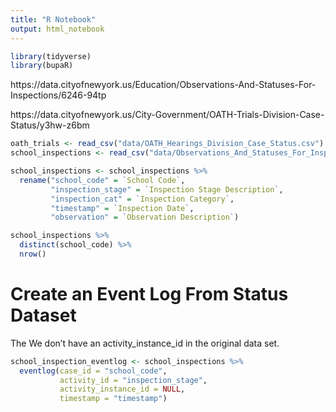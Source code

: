 ```yaml
---
title: "R Notebook"
output: html_notebook
---
```


```r
library(tidyverse)
library(bupaR)
```


https://data.cityofnewyork.us/Education/Observations-And-Statuses-For-Inspections/6246-94tp

https://data.cityofnewyork.us/City-Government/OATH-Trials-Division-Case-Status/y3hw-z6bm


```r
oath_trials <- read_csv("data/OATH_Hearings_Division_Case_Status.csv")
school_inspections <- read_csv("data/Observations_And_Statuses_For_Inspections.csv")
```

```r
school_inspections <- school_inspections %>% 
  rename("school_code" = `School Code`, 
         "inspection_stage" = `Inspection Stage Description`,
         "inspection_cat" = `Inspection Category`,
         "timestamp" = `Inspection Date`,
         "observation" = `Observation Description`)
```


```r
school_inspections %>% 
  distinct(school_code) %>% 
  nrow()
```

# Create an Event Log From Status Dataset

The 
We don't have an activity_instance_id in the original data set. 
```r
school_inspection_eventlog <- school_inspections %>% 
  eventlog(case_id = "school_code",
           activity_id = "inspection_stage",
           activity_instance_id = NULL,
           timestamp = "timestamp")
```

